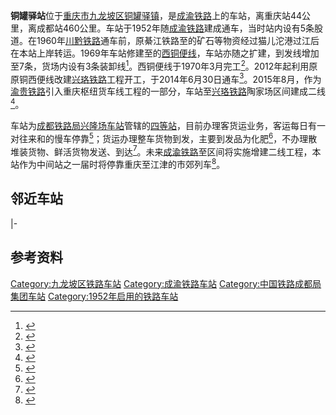 {{Infobox China railway station
|车站名称 = 铜罐驿站
|图片 = Tongguanyi Station, Chengdu-Chongqing Railway.jpg
|图片介绍 = 铜罐驿站的站牌，指示成渝线和[[兴珞铁路|货车外绕线]]
|其他名称 = 
|车站拼音 = Tongguanyi
|英文名称 = Tongguanyi Railway Station
|车站代码 = 46781<ref>{{cite book|title=中华人民共和国铁路车站代码（GB/T 10302-2010）|publisher=中国标准出版社|year=2010|isbn=155066140495|ignore-isbn-error=true|pages=36}}</ref>
|电报码 = TGW
|拼音码 = TGY
|车站类型 = 客、货运站
|技术性质 = 
|业务性质 = 
|始建时间 = 1950年
|开通运营 = 1952年
|车站位置 = {{PRC}}[[重庆市|重庆市]][[九龙坡区|九龙坡区]][[铜罐驿镇|铜罐驿镇]]
|坐标 = {{coord|29.296323|N|106.383421|E|display=inline,title}}
|归属 = [[成都铁路局|成都铁路局]][[兴隆场站|兴隆场车站]]
|线路 = [[成渝铁路|成渝铁路]]、[[兴珞铁路|兴珞铁路]]
|车站等级 = [[四等站_(中国大陆)|四等站]]
|使用状态 = 使用中
|股道数目 = 7
|网站 = 
|站线配置图 = 
}}
'''铜罐驿站'''位于[[重庆市|重庆市]][[九龙坡区|九龙坡区]][[铜罐驿镇|铜罐驿镇]]，是[[成渝铁路|成渝铁路]]上的车站，离重庆站44公里，离成都站460公里。车站于1952年随[[成渝铁路|成渝铁路]]建成通车，当时站内设有5条股道。在1960年[[川黔铁路|川黔铁路]]通车前，原綦江铁路至{{站|大渡口}}的矿石等物资经过猫儿沱港过江后在本站上岸转运。1969年车站修建至{{站|西永}}的[[兴珞铁路|西铜便线]]，车站亦随之扩建，到发线增加至7条，货场内设有3条装卸线<ref name="sichuant">{{cite book|author=四川省地方志编纂委员会|title=四川省志•交通志（下册）|publisher=四川科学技术出版社|year=1995|isbn=7-5364-1314-9|url=http://202.61.89.158:81/importBook/portal/content/info?id=0aa6db0a098d448c93af01e58b6eae6f|access-date=2020-11-24|archive-date=2019-04-16|archive-url=https://web.archive.org/web/20190416062134/http://202.61.89.158:81/importBook/portal/content/info%3Fid%3D0aa6db0a098d448c93af01e58b6eae6f|dead-url=no}}</ref>{{rp|85}}。西铜便线于1970年3月完工<ref name="cqtr-histo">{{cite book|author=重庆市地方志编纂委员会总编辑室|title=重庆市志（第五卷）|publisher=成都科技大学出版社|year=1994|isbn=7-5616-2208-2}}</ref>{{rp|316}}。2012年起利用原原铜西便线改建[[兴珞铁路|兴珞铁路]]工程开工，于2014年6月30日通车<ref>{{cite news|title=渝黔铁路货车线今全线通车 年货运能力达460万吨|url=http://cq.cqnews.net/html/2014-06/30/content_31219736.htm|publisher=华龙网|date=2014-06-20|accessdate=2020-11-24|archive-date=2014-08-05|archive-url=https://web.archive.org/web/20140805134851/http://cq.cqnews.net/html/2014-06/30/content_31219736.htm|dead-url=no}}</ref>。2015年8月，作为[[渝贵铁路|渝贵铁路]]引入重庆枢纽货车线工程的一部分，车站至[[兴珞铁路|兴珞铁路]]陶家场区间建成二线<ref>{{cite news|title=陶家场至铜罐驿增建二线顺利开通|url=https://www.cr8ge.com/show-162-1285-1.html|publisher=中国中铁八局集团电务工程有限公司|date=2015-08-24}}</ref>。

车站为[[成都铁路局|成都铁路局]][[兴隆场站|兴隆场车站]]管辖的[[四等站|四等站]]，目前办理客货运业务，客运每日有一对往来{{站|重庆}}和{{站|内江}}的慢车停靠<ref>{{cite news|title=花4元坐绿皮火车 到铜罐驿老街捕捉旧日时光|url=https://epaper.cqwb.com.cn/m/att/201905/07/2fcb40f8-ae1f-4c92-be7b-608ef92ba699.pdf|publisher=重庆晚报|date=2019-05-27}}</ref>；货运办理整车货物到发，主要到发品为化肥<ref>{{cite news|title=春耕时节到 铁路运输化肥忙|url=http://cq.cbg.cn/ycxw/2020/0204/11495189.shtml|work=重庆网络广播电视台|publisher=视界网|date=2020-02-04}}</ref>，不办理散堆装货物、鲜活货物发送、到达<ref name="95306info">{{cite web|url=http://hyfw.95306.cn/hyinfo/action/FwcszsAction_index?type=1|title=营业站服务信息查询|publisher=中国铁路95306网|access-date=2020-11-24|archive-date=2018-09-14|archive-url=https://web.archive.org/web/20180914133603/http://hyfw.95306.cn/hyinfo/action/FwcszsAction_index?type=1|dead-url=no}}</ref>。未来[[成渝铁路|成渝铁路]]{{站|重庆}}至{{站|江津}}区间将实施增建二线工程，本站作为中间站之一届时将停靠重庆至江津的市郊列车<Ref>
{{cite news|title=67岁成渝铁路实施改造 重庆站至江津段增建二线 打造成沿江旅游观光线，开行公交化列车1小时到达|url=http://www.cq.gov.cn/zwxx/jrcq/202001/t20200114_4689270.html|work=重庆日报|publisher=重庆市人民政府|date=2019-11-19|accessdate=2020-11-24|archive-date=2020-12-29|archive-url=http://www.freezepage.com/1609213655RHZJJAVBAC|dead-url=yes}}
</ref>。

==邻近车站==
{{start rail box|[[File:China_Railways.svg|16px]] [[中国铁路|中国铁路]]}}
{{s-inop|[[黄磏站|黄磏站]]|{{站|成都}}方向|rows=2}}
{{s-line|[[成渝铁路|成渝铁路]]<br />← 10km 铜罐驿站 8km →{{0}}}}
{{s-inop|[[石场站_(中国)|石场站]]|{{站|重庆}}方向}}
|-
{{s-line|[[兴珞铁路|兴珞铁路]]铜罐驿联络线<br />← 10km 铜罐驿站 10km →}}
{{s-inop|[[陶家场线路所|陶家场线路所]]|{{站|兴隆场}}方向}}
{{end box}}

==参考资料==
{{reflist}}

{{成渝铁路}}
{{兴珞铁路}}
{{重庆车站列表}}
[[Category:九龙坡区铁路车站|Category:九龙坡区铁路车站]]
[[Category:成渝铁路车站|Category:成渝铁路车站]]
[[Category:中国铁路成都局集团车站|Category:中国铁路成都局集团车站]]
[[Category:1952年启用的铁路车站|Category:1952年启用的铁路车站]]